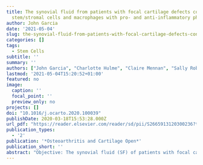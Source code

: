 ```yaml
---
title: The synovial fluid from patients with focal cartilage defects contains mesenchymal
  stem/stromal cells and macrophages with pro- and anti-inflammatory phenotypes
author: John Garcia
date: '2021-05-04'
slug: the-synovial-fluid-from-patients-with-focal-cartilage-defects-contains-mesenchymal-stem-stromal-cells-and-macrophages-with-pro-and-anti-inflammatory-phenotypes
categories: []
tags:
  - Stem Cells
subtitle: ''
summary: ''
authors: ["John Garcia", "Charlotte Hulme", "Claire Mennan", "Sally Roberts", "Yvonne  M. Bastiaansen-Jenniskens", "Gerjo J.V.M.van Oschc", "Bernhard Tins", "Peter Gallacher", "Karina Wright"]
lastmod: '2021-05-04T15:20:52+01:00'
featured: no
image:
  caption: ''
  focal_point: ''
  preview_only: no
projects: []
doi: "10.1016/j.ocarto.2020.100039"
publishDate: 2020-03-18T15:53:28.000Z
url_pdf: "https://reader.elsevier.com/reader/sd/pii/S2665913120300236?token=7E322283C4F544616469023AB75805940A8BC110A6B9739A5E16531A7486EEF5A1A34A20EECAD3F3E486A186DD640C87&originRegion=eu-west-1&originCreation=20210504142347"
publication_types:
  - '2'
publication: '*Osteoarthritis and Cartilage Open*'
publication_short: ''
abstract: "Objective: The synovial fluid (SF) of patients with focal cartilage defects contains a population of poorly characterised cells that could have pathophysiological implications in early osteoarthritis and joint tissue repair. We have examined the cells within SF of such joints by determining their chondrogenic capacity following culture expansion and establishing the phenotypes of the macrophage subsets in non-cultured cells. <br> <br> Design: Knee SF cells were obtained from 21 patients receiving cell therapy to treat a focal cartilage defect. Cell surface immunoprofiling for stem cell and putative chondrogenic markers, and the expression analysis of key chondrogenic and hypertrophic genes were conducted on culture-expanded SF cells prior to chondrogenesis. Flow cytometry was also used to determine the macrophage subsets in freshly isolated SF cells. <br> <br> Results: Immunoprofiling revealed positivity for the monocyte/macrophage marker (CD14), the haematopoietic/endothelial cell marker (CD34) and mesenchymal stem/stromal cell markers (CD73, CD90, CD105) on culture expanded cells. We found strong correlations between the presence of CD14 and the vascular cell adhesion marker, CD106 (r = 0.81, p = 0.003). Collagen type II expression after culture expansion positively correlated with GAG production (r = 0.73, p = 0.006), whereas CD90 (r = −0.6, p = 0.03) and CD105 (r = −0.55, p = 0.04) immunopositivity were inversely related to GAG production. Freshly isolated SF cells were positive for both pro- (CD86) and anti-inflammatory markers (CD163 and CD206). <br> <br> Conclusions: The cellular content of the SF from patients with focal cartilage injuries is comprised of a heterogeneous population of reparative and inflammatory cells. Additional investigations are needed to understand the role played by these cells in the attempted repair and inflammatory process in diseased joints."
---
```

